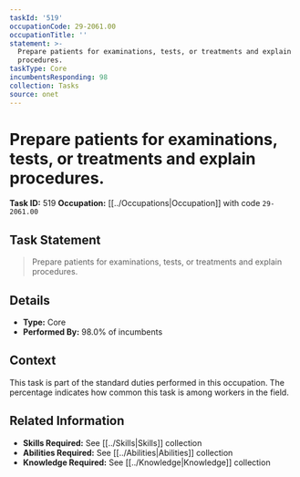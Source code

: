 ```yaml
---
taskId: '519'
occupationCode: 29-2061.00
occupationTitle: ''
statement: >-
  Prepare patients for examinations, tests, or treatments and explain
  procedures.
taskType: Core
incumbentsResponding: 98
collection: Tasks
source: onet
---
```

# Prepare patients for examinations, tests, or treatments and explain procedures.

**Task ID:** 519
**Occupation:** [[../Occupations|Occupation]] with code `29-2061.00`

## Task Statement

> Prepare patients for examinations, tests, or treatments and explain procedures.

## Details

- **Type:** Core
- **Performed By:** 98.0% of incumbents

## Context

This task is part of the standard duties performed in this occupation. The percentage indicates how common this task is among workers in the field.

## Related Information

- **Skills Required:** See [[../Skills|Skills]] collection
- **Abilities Required:** See [[../Abilities|Abilities]] collection
- **Knowledge Required:** See [[../Knowledge|Knowledge]] collection
